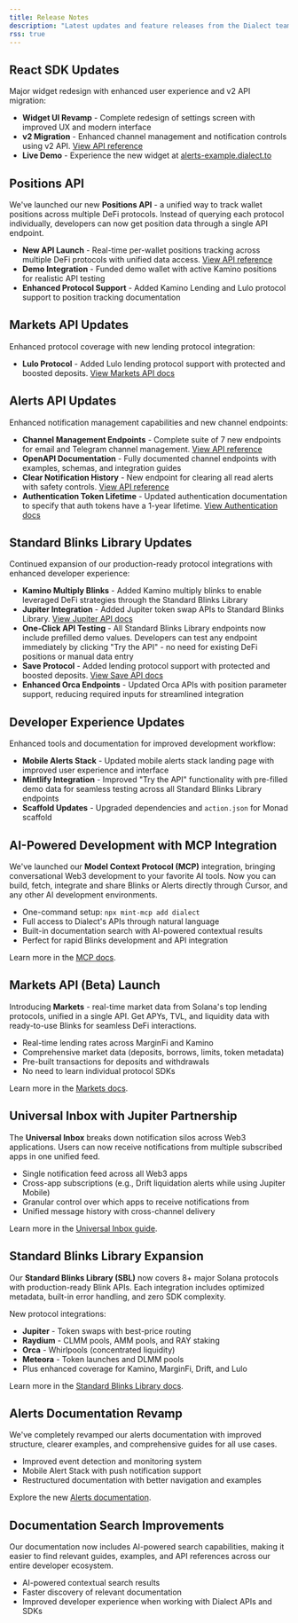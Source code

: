 ```yaml
---
title: Release Notes
description: "Latest updates and feature releases from the Dialect team"
rss: true
---
```


<Update label="July 2025">

## React SDK Updates

Major widget redesign with enhanced user experience and v2 API migration:

- **Widget UI Revamp** - Complete redesign of settings screen with improved UX and modern interface
- **v2 Migration** - Enhanced channel management and notification controls using v2 API. [View API reference](/api-reference/manage-channels/get-channels)
- **Live Demo** - Experience the new widget at [alerts-example.dialect.to](https://alerts-example.dialect.to/)

## Positions API 

We've launched our new **Positions API** - a unified way to track wallet positions across multiple DeFi protocols. Instead of querying each protocol individually, developers can now get position data through a single API endpoint.

- **New API Launch** - Real-time per-wallet positions tracking across multiple DeFi protocols with unified data access. [View API reference](/api-reference/positions)
- **Demo Integration** - Funded demo wallet with active Kamino positions for realistic API testing
- **Enhanced Protocol Support** - Added Kamino Lending and Lulo protocol support to position tracking documentation

## Markets API Updates

Enhanced protocol coverage with new lending protocol integration:

- **Lulo Protocol** - Added Lulo lending protocol support with protected and boosted deposits. [View Markets API docs](/api-reference/markets/list-all-markets)

## Alerts API Updates

Enhanced notification management capabilities and new channel endpoints:

- **Channel Management Endpoints** - Complete suite of 7 new endpoints for email and Telegram channel management. [View API reference](/api-reference/manage-channels/get-channels)
- **OpenAPI Documentation** - Fully documented channel endpoints with examples, schemas, and integration guides
- **Clear Notification History** - New endpoint for clearing all read alerts with safety controls. [View API reference](/api-reference/integrate-an-inbox/clear-notification-history)
- **Authentication Token Lifetime** - Updated authentication documentation to specify that auth tokens have a 1-year lifetime. [View Authentication docs](/alerts/integrate-inbox/api/authentication)

## Standard Blinks Library Updates

Continued expansion of our production-ready protocol integrations with enhanced developer experience:

- **Kamino Multiply Blinks** - Added Kamino multiply blinks to enable leveraged DeFi strategies through the Standard Blinks Library
- **Jupiter Integration** - Added Jupiter token swap APIs to Standard Blinks Library. [View Jupiter API docs](/api-reference/swap/swap-token)
- **One-Click API Testing** - All Standard Blinks Library endpoints now include prefilled demo values. Developers can test any endpoint immediately by clicking "Try the API" - no need for existing DeFi positions or manual data entry
- **Save Protocol** - Added lending protocol support with protected and boosted deposits. [View Save API docs](/api-reference/lending/lending-deposit-token)
- **Enhanced Orca Endpoints** - Updated Orca APIs with position parameter support, reducing required inputs for streamlined integration

## Developer Experience Updates

Enhanced tools and documentation for improved development workflow:

- **Mobile Alerts Stack** - Updated mobile alerts stack landing page with improved user experience and interface
- **Mintlify Integration** - Improved "Try the API" functionality with pre-filled demo data for seamless testing across all Standard Blinks Library endpoints
- **Scaffold Updates** - Upgraded dependencies and `action.json` for Monad scaffold

</Update>

<Update label="June 2025">

## AI-Powered Development with MCP Integration

We've launched our **Model Context Protocol (MCP)** integration, bringing conversational Web3 development to your favorite AI tools. Now you can build, fetch, integrate and share Blinks or Alerts directly through Cursor, and any  other AI development environments.

- One-command setup: `npx mint-mcp add dialect`
- Full access to Dialect's APIs through natural language
- Built-in documentation search with AI-powered contextual results
- Perfect for rapid Blinks development and API integration

Learn more in the [MCP docs](/mcp).

## Markets API (Beta) Launch

Introducing **Markets** - real-time market data from Solana's top lending protocols, unified in a single API. Get APYs, TVL, and liquidity data with ready-to-use Blinks for seamless DeFi interactions.

- Real-time lending rates across MarginFi and Kamino
- Comprehensive market data (deposits, borrows, limits, token metadata)
- Pre-built transactions for deposits and withdrawals
- No need to learn individual protocol SDKs

Learn more in the [Markets docs](/markets).

## Universal Inbox with Jupiter Partnership

The **Universal Inbox** breaks down notification silos across Web3 applications. Users can now receive notifications from multiple subscribed apps in one unified feed.

- Single notification feed across all Web3 apps
- Cross-app subscriptions (e.g., Drift liquidation alerts while using Jupiter Mobile)
- Granular control over which apps to receive notifications from
- Unified message history with cross-channel delivery

Learn more in the [Universal Inbox guide](/alerts/integrate-inbox/universal-inbox).

## Standard Blinks Library Expansion

Our **Standard Blinks Library (SBL)** now covers 8+ major Solana protocols with production-ready Blink APIs. Each integration includes optimized metadata, built-in error handling, and zero SDK complexity.

New protocol integrations:
- **Jupiter** - Token swaps with best-price routing
- **Raydium** - CLMM pools, AMM pools, and RAY staking
- **Orca** - Whirlpools (concentrated liquidity)
- **Meteora** - Token launches and DLMM pools
- Plus enhanced coverage for Kamino, MarginFi, Drift, and Lulo

Learn more in the [Standard Blinks Library docs](/standard-blinks-library).

## Alerts Documentation Revamp

We've completely revamped our alerts documentation with improved structure, clearer examples, and comprehensive guides for all use cases.

- Improved event detection and monitoring system
- Mobile Alert Stack with push notification support
- Restructured documentation with better navigation and examples

Explore the new [Alerts documentation](/alerts).

## Documentation Search Improvements

Our documentation now includes AI-powered search capabilities, making it easier to find relevant guides, examples, and API references across our entire developer ecosystem.

- AI-powered contextual search results
- Faster discovery of relevant documentation
- Improved developer experience when working with Dialect APIs and SDKs

</Update>

